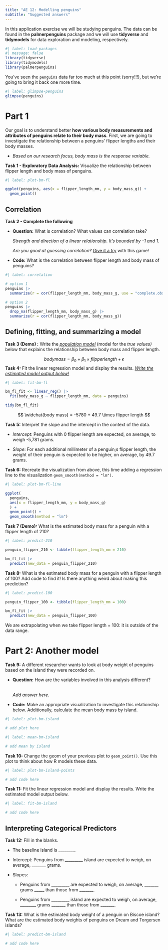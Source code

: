 ```yaml
---
title: "AE 12: Modelling penguins"
subtitle: "Suggested answers"
---
```


In this application exercise we will be studying penguins.
The data can be found in the **palmerpenguins** package and we will use **tidyverse** and **tidymodels** for data exploration and modeling, respectively.

```r
#| label: load-packages
#| message: false
library(tidyverse)
library(tidymodels)
library(palmerpenguins)
```

You've seen the `penguins` data far too much at this point (sorry!!!), but we're going to bring it back one more time.

```r
#| label: glimpse-penguins
glimpse(penguins)
```

# Part 1

Our goal is to understand better **how various body measurements and attributes of penguins relate to their body mass**.
First, we are going to investigate the relationship between a penguins' flipper lengths and their body masses.

-   *Based on our research focus, body mass is the response variable.*

**Task 1 - Exploratory Data Analysis:** Visualize the relationship between flipper length and body mass of penguins.

```r
#| label: plot-bm-fl

ggplot(penguins, aes(x = flipper_length_mm, y = body_mass_g)) +
  geom_point()
```

## Correlation

**Task 2 - Complete the following**

-   **Question:** What is correlation?
    What values can correlation take?

    *Strength and direction of a linear relationship. It's bounded by -1 and 1.*

    ::: callout-note
    *Are you good at guessing correlation?* [Give it a try](https://www.guessthecorrelation.com) with this game!
    :::

-   **Code:** What is the correlation between flipper length and body mass of penguins?

```r
#| label: correlation

# option 1
penguins |>
  summarize(r = cor(flipper_length_mm, body_mass_g, use = "complete.obs"))

# option 2
penguins |>
  drop_na(flipper_length_mm, body_mass_g) |>
  summarize(r = cor(flipper_length_mm, body_mass_g))
```

## Defining, fitting, and summarizing a model

**Task 3 (Demo) :** Write the [*population model*]{.underline} (model for the *true values)* below that explains the relationship between body mass and flipper length.

$$
{body mass} = \beta_0 + \beta_1 \times flipper length + \epsilon
$$**Task 4:** Fit the linear regression model and display the results.
[*Write the estimated model output below!*]{.underline}

```r
#| label: fit-bm-fl

bm_fl_fit <- linear_reg() |>
  fit(body_mass_g ~ flipper_length_mm, data = penguins)

tidy(bm_fl_fit)
```

$$
\widehat{body mass} = -5780 + 49.7 \times flipper length 
$$

**Task 5:** Interpret the slope and the intercept in the context of the data.

-   *Intercept*: Penguins with 0 flipper length are expected, on average, to weigh -5,781 grams.

-   *Slope*: For each additional millimeter of a penguin;s flipper length, the weight of their penguin is expected to be higher, on average, by 49.7 grams.

**Task 6:** Recreate the visualization from above, this time adding a regression line to the visualization `geom_smooth(method = "lm")`.

```r
#| label: plot-bm-fl-line

ggplot(
  penguins,
  aes(x = flipper_length_mm, y = body_mass_g)
  ) +
  geom_point() +
  geom_smooth(method = "lm")
```

**Task 7 (Demo):** What is the estimated body mass for a penguin with a flipper length of 210?

```r
#| label: predict-210

penguin_flipper_210 <- tibble(flipper_length_mm = 210)

bm_fl_fit |>
  predict(new_data = penguin_flipper_210)
```

**Task 8:** What is the estimated body mass for a penguin with a flipper length of 100?
Add code to find it!
Is there anything weird about making this prediction?

```r
#| label: predict-100

penguin_flipper_100 <- tibble(flipper_length_mm = 100)

bm_fl_fit |>
  predict(new_data = penguin_flipper_100)
```

We are extrapolating when we take flipper length = 100: it is outside of the data range.

# Part 2: Another model

**Task 9:** A different researcher wants to look at body weight of penguins based on the island they were recorded on.

-   **Question:** How are the variables involved in this analysis different?\

    \
    *Add answer here.*

-   **Code:** Make an appropriate visualization to investigate this relationship below.
    Additionally, calculate the mean body mass by island.

```r
#| label: plot-bm-island

# add plot here
```

```r
#| label: mean-bm-island

# add mean by island
```

**Task 10:** Change the geom of your previous plot to `geom_point()`.
Use this plot to think about how R models these data.

```r
#| label: plot-bm-island-points

# add code here
```

**Task 11:** Fit the linear regression model and display the results.
Write the estimated model output below.

```r
#| label: fit-bm-island

# add code here
```

## Interpreting Categorical Predictors

**Task 12:** Fill in the blanks.

-   The baseline island is \_\_\_\_\_\_\_\_.

<!-- -->

-   Intercept: Penguins from \_\_\_\_\_\_\_\_\_ island are expected to weigh, on average, \_\_\_\_\_\_\_ grams.

-   Slopes:

    -   Penguins from \_\_\_\_\_\_\_\_\_ are expected to weigh, on average, \_\_\_\_\_\_\_ grams \_\_\_\_\_ than those from \_\_\_\_\_\_\_.

    -   Penguins from \_\_\_\_\_\_\_\_\_ island are expected to weigh, on average, \_\_\_\_\_\_\_\_ grams \_\_\_\_\_\_\_ than those from \_\_\_\_\_\_\_.

**Task 13:** What is the estimated body weight of a penguin on Biscoe island?
What are the estimated body weights of penguins on Dream and Torgersen islands?

```r
#| label: predict-bm-island

# add code here
```
